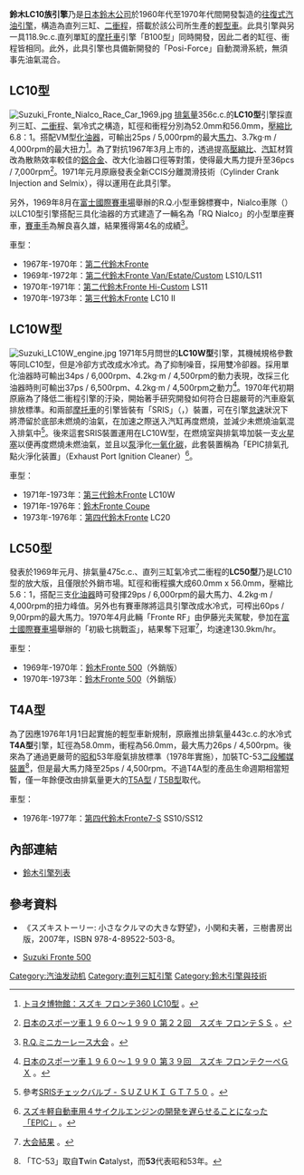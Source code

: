 {{noteTA
|1=zh-hans:发动机; zh-hant:引擎;
}}
'''鈴木LC10族引擎'''乃是[[日本|日本]][[鈴木公司|鈴木公司]]於1960年代至1970年代間開發製造的[[往复式发动机|往復式]][[汽油引擎|汽油引擎]]，構造為直列三缸、[[两冲程循环|二衝程]]，搭載於該公司所生產的[[輕型車|輕型車]]。此具引擎與另一具118.9c.c.直列單缸的[[摩托車|摩托車]]引擎「B100型」同時開發，因此二者的缸徑、衝程皆相同。此外，此具引擎也具備新開發的「Posi-Force」自動潤滑系統，無須事先油氣混合。

== LC10型 ==
[[File:Suzuki_Fronte_Nialco_Race_Car_1969.jpg|thumb]]
[[排氣量|排氣量]]356c.c.的'''LC10型'''引擎採直列三缸、[[两冲程循环|二衝程]]、氣冷式之構造，缸徑和衝程分別為52.0mm和56.0mm，[[壓縮比|壓縮比]]6.8：1。搭配{{link-ja|三國工業|ミクニ}}VM型[[化油器|化油器]]，可輸出25ps / 5,000rpm的最大[[馬力|馬力]]、3.7kg·m / 4,000rpm的最大扭力<ref>{{ja}}[https://www.toyota.co.jp/Museum/collections/list/data/0070_SuzukiFronte360ModelLC10.html トヨタ博物館：スズキ フロンテ360 LC10型] {{Wayback|url=https://www.toyota.co.jp/Museum/collections/list/data/0070_SuzukiFronte360ModelLC10.html |date=20160305084532 }}。</ref>。為了對抗1967年3月上市的{{link-ja|本田N360|ホンダ・N360}}，透過提高[[壓縮比|壓縮比]]、[[气缸|汽缸]]材質改為散熱效率較佳的[[鋁合金|鋁合金]]、改大化油器口徑等對策，使得最大馬力提升至36pcs / 7,000rpm<ref>{{ja}}[http://win1999.web.fc2.com/JSCbk/22.htm 日本のスポーツ車１９６０～１９９０ 第２２回　スズキ フロンテＳＳ] {{Wayback|url=http://win1999.web.fc2.com/JSCbk/22.htm |date=20151222084327 }}。</ref>。1971年元月原廠發表全新CCIS分離潤滑技術（Cylinder Crank Injection and Selmix），得以運用在此具引擎。

另外，1969年8月在[[富士國際賽車場|富士國際賽車場]]舉辦的R.Q.小型車錦標賽中，Nialco車隊（{{lang|ja|ニアルコ}}）以LC10型引擎搭配三具化油器的方式建造了一輛名為「RQ Nialco」的小型單座賽車，[[賽車手|賽車手]]為解良喜久雄，結果獲得第4名的成績<ref>{{ja}}[http://www.jaf.or.jp/CGI/msports/results/race/result.cgi?race_id=1969000163 R.Q.ミニカーレース大会] {{Wayback|url=http://www.jaf.or.jp/CGI/msports/results/race/result.cgi?race_id=1969000163 |date=20160304074535 }}。</ref>。

車型：
* 1967年-1970年：[[鈴木Fronte#第二代LC10/LC50型（1967年-1970年）|第二代鈴木Fronte]]
* 1969年-1972年：[[鈴木Fronte#商用版Fronte_Van/Estate/Custom_LS10/LS11/LS20型（1969年-1973年）|第二代鈴木Fronte Van/Estate/Custom]] LS10/LS11
* 1970年-1971年：[[鈴木Fronte#商用版Fronte_Van/Estate/Custom_LS10/LS11/LS20型（1969年-1973年）|第二代鈴木Fronte Hi-Custom]] LS11
* 1970年-1973年：[[鈴木Fronte#第三代LC10_II型（1970年-1973年）|第三代鈴木Fronte]] LC10 II

== LC10W型 ==
[[File:Suzuki_LC10W_engine.jpg|thumb]]
1971年5月問世的'''LC10W型'''引擎，其機械規格參數等同LC10型，但是冷卻方式改成水冷式。為了抑制噪音，採用雙冷卻器。採用單化油器時可輸出34ps / 6,000rpm、4.2kg·m / 4,500rpm的動力表現，改採三化油器時則可輸出37ps / 6,500rpm、4.2kg·m / 4,500rpm之動力<ref>{{ja}}[http://win1999.web.fc2.com/JSCbk/39.htm 日本のスポーツ車１９６０～１９９０ 第３９回　スズキ フロンテクーペＧＸ] {{Wayback|url=http://win1999.web.fc2.com/JSCbk/39.htm |date=20190725182639 }}。</ref>。1970年代初期原廠為了降低二衝程引擎的汙染，開始著手研究開發如何符合日趨嚴苛的汽車廢氣排放標準。{{link-ja|鈴木GT380|スズキ・GT380}}和{{link-ja|鈴木GT750|スズキ・GT750}}兩部[[摩托車|摩托車]]的引擎皆裝有「SRIS」（{{lang|en|Suzuki Recycle Injection System}}，{{lang|ja|スズキ・リサイクル・インジェクション・システム}}）裝置，可在引擎[[怠速|怠速]]狀況下將滯留於{{link-en|曲軸箱|Crankcase}}底部未燃燒的油氣，在加速之際送入汽缸再度燃燒，並減少未燃燒油氣混入排氣中<ref>參考{{ja}}[http://8659.teacup.com/gt750/bbs/7486 SRISチェックバルブ - ＳＵＺＵＫＩ ＧＴ７５０] {{Wayback|url=http://8659.teacup.com/gt750/bbs/7486 |date=20160304110912 }}。</ref>。後來這套SRIS裝置運用在LC10W型，在燃燒室與排氣埠加裝一支[[火花塞|火星塞]]以便再度燃燒未燃油氣，並且以[[泵|泵]]淨化[[一氧化碳|一氧化碳]]，此套裝置稱為「EPIC排氣孔點火淨化装置」（Exhaust Port Ignition Cleaner）<ref>{{ja}}[http://www.iom1960.com/gs-kaihatu/epic.html スズキ軽自動車用４サイクルエンジンの開発を遅らせることになった「EPIC」] {{Wayback|url=http://www.iom1960.com/gs-kaihatu/epic.html |date=20160305113527 }}。</ref>。

車型：
* 1971年-1973年：[[鈴木Fronte#第三代LC10_II型（1970年-1973年）|第三代鈴木Fronte]] LC10W
* 1971年-1976年：[[鈴木Fronte_Coupe|鈴木Fronte Coupe]]
* 1973年-1976年：[[鈴木Fronte#第四代LC20/SS10/SS20型（1973年-1979年）|第四代鈴木Fronte]] LC20

== LC50型 ==
發表於1969年元月、排氣量475c.c.、直列三缸氣冷式二衝程的'''LC50型'''乃是LC10型的放大版，且僅限於外銷市場。缸徑和衝程擴大成60.0mm x 56.0mm，壓縮比5.6：1，搭配三支[[化油器|化油器]]時可發揮29ps / 6,000rpm的最大馬力、4.2kg·m / 4,000rpm的扭力峰值。另外也有賽車隊將這具引擎改成水冷式，可榨出60ps / 9,00rpm的最大馬力。1970年4月此輛「Fronte RF」由伊藤光夫駕駛，參加{{link-ja|日本汽車聯盟|日本自動車連盟}}在[[富士國際賽車場|富士國際賽車場]]舉辦的「初級七挑戰盃」，結果奪下冠軍<ref>{{ja}}[http://www.jaf.or.jp/CGI/msports/results/n-race/detail-result.cgi?race_id=1699&window_flg=1 大会結果] {{Wayback|url=http://www.jaf.or.jp/CGI/msports/results/n-race/detail-result.cgi?race_id=1699&window_flg=1 |date=20180316023907 }}。</ref>，均速達130.9km/hr。

車型：
* 1969年-1970年：[[鈴木Fronte#第二代LC10型（1967年-1970年）|鈴木Fronte 500]]（外銷版）
* 1970年-1973年：[[鈴木Fronte#第三代LC10_II型（1970年-1973年）|鈴木Fronte 500]]（外銷版）

== T4A型 ==
為了因應1976年1月1日起實施的輕型車新規制，原廠推出排氣量443c.c.的水冷式'''T4A型'''引擎，缸徑為58.0mm，衝程為56.0mm，最大馬力26ps / 4,500rpm。後來為了通過更嚴苛的[[昭和|昭和]]53年廢氣排放標準（1978年實施），加裝TC-53[[催化转换器|二段觸媒裝置]]<ref>「TC-53」取自'''T'''win '''C'''atalyst，而'''53'''代表昭和53年。</ref>，但是最大馬力降至25ps / 4,500rpm。不過T4A型的產品生命週期相當短暫，僅一年餘便改由排氣量更大的[[鈴木FB族引擎#T5A型|T5A型]] / [[鈴木FB族引擎#T5B型|T5B型]]取代。

車型：
* 1976年-1977年：[[鈴木Fronte#第四代LC20/SS10/SS20型（1973年-1979年）|第四代鈴木Fronte7-S]] SS10/SS12

== 內部連結 ==
* [[鈴木引擎列表|鈴木引擎列表]]

== 參考資料 ==
* 《スズキストーリー: 小さなクルマの大きな野望》，小関和夫著，三樹書房出版，2007年，ISBN 978-4-89522-503-8。
* {{fr}}[http://storm.oldcarmanualproject.com/suzukifronte500.htm Suzuki Fronte 500] {{Wayback|url=http://storm.oldcarmanualproject.com/suzukifronte500.htm |date=20180316221640 }}
{{reflist}}

[[Category:汽油发动机|Category:汽油发动机]]
[[Category:直列三缸引擎|Category:直列三缸引擎]]
[[Category:鈴木引擎與技術|Category:鈴木引擎與技術]]